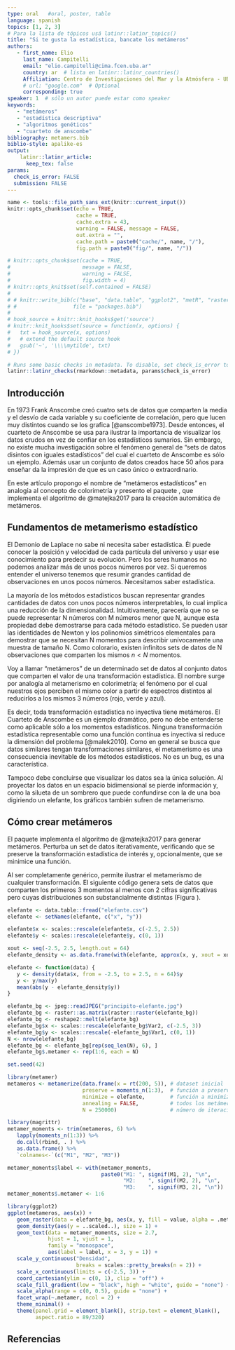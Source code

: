 ```yaml
---
type: oral   #oral, poster, table
language: spanish
topics: [1, 2, 3]
# Para la lista de tópicos usá latinr::latinr_topics()
title: "Si te gusta la estadística, bancate los metámeros"
authors:
   - first_name: Elio
     last_name: Campitelli
     email: "elio.campitelli@cima.fcen.uba.ar"
     country: ar  # lista en latinr::latinr_countries()
     Affiliation: Centro de Investigaciones del Mar y la Atmósfera - UBA/CONICET
     # url: "google.com"  # Optional 
     corresponding: true
speaker: 1  # sólo un autor puede estar como speaker
keywords: 
   - "metámeros"
   - "estadística descriptiva"
   - "algoritmos genéticos"
   - "cuarteto de anscombe"
bibliography: metamers.bib
biblio-style: apalike-es   
output: 
    latinr::latinr_article:
      keep_tex: false
params: 
  check_is_error: FALSE
  submission: FALSE
---
```

```r
name <- tools::file_path_sans_ext(knitr::current_input())
knitr::opts_chunk$set(echo = TRUE,
                      cache = TRUE,
                      cache.extra = 43, 
                      warning = FALSE, message = FALSE,
                      out.extra = "", 
                      cache.path = paste0("cache/", name, "/"),
                      fig.path = paste0("fig/", name, "/"))

# knitr::opts_chunk$set(cache = TRUE,
#                       message = FALSE,
#                       warning = FALSE,
#                       fig.width = 4)
# knitr::opts_knit$set(self.contained = FALSE)
# 
# # knitr::write_bib(c("base", "data.table", "ggplot2", "metR", "raster"), 
# #                  file = "packages.bib")
# 
# hook_source = knitr::knit_hooks$get('source')
# knitr::knit_hooks$set(source = function(x, options) {
#   txt = hook_source(x, options)
#   # extend the default source hook
#   gsub('~', '\\\\mytilde', txt)
# })
```

```r
# Runs some basic checks in metadata. To disable, set check_is_error to FALSE
latinr::latinr_checks(rmarkdown::metadata, params$check_is_error)
```
   
## Introducción

En 1973 Frank Anscombe creó cuatro sets de datos que comparten la media y el desvío de cada variable y su coeficiente de correlación, pero que lucen muy distintos cuando se los grafica [@anscombe1973]. Desde entonces, el cuarteto de Anscombe se usa para ilustrar la importancia de visualizar los datos crudos en vez de confiar en los estadísticos sumarios. Sin embargo, no existe mucha investigación sobre el fenómeno general de "sets de datos disintos con iguales estadísticos" del cual el cuarteto de Anscombe es sólo un ejemplo. Además usar un conjunto de datos creados hace 50 años para enseñar da la impresión de que es un caso único o extraordinario.

En este artículo propongo el nombre de "metámeros estadísticos" en analogía al concepto de colorimetría y presento el paquete \CRANpkg{metamer}, que implementa el algoritmo de @matejka2017 para la creación automática de metámeros. 
   
## Fundamentos de metamerismo estadístico

El Demonio de Laplace no sabe ni necesita saber estadística. Él puede conocer la posición y velocidad de cada partícula del universo y usar ese conocimiento para predecir su evolución. Pero los seres humanos no podemos analizar más de unos pocos números por vez. Si queremos entender el universo tenemos que resumir grandes cantidad de observaciones en unos pocos números. Necesitamos saber estadística.

La mayoría de los métodos estadísticos buscan representar grandes cantidades de datos con unos pocos números interpretables, lo cual implica una reducción de la dimensionalidad. Intuitivamente, parecería que no se puede representar N números con M números menor que N, aunque esta propiedad debe demostrarse para cada método estadístico. Se pueden usar las identidades de Newton y los polinomios simétricos elementales para demostrar que se necesitan N momentos para describir unívocamente una muestra de tamaño N\footnote{Técnicamente unívocamente a menos de una permutación.}. Como colorario, existen infinitos sets de datos de N observaciones que comparten los mismos $n < N$ momentos. 

Voy a llamar "metámeros" de un determinado set de datos al conjunto datos que comparten el valor de una transformación estadística. El nombre surge por analogía al metamerismo en colorimetría; el fenómeno por el cual nuestros ojos perciben el mismo color a partir de espectros distintos al reducirlos a los mismos 3 números (rojo, verde y azul). 

Es decir, toda transformación estadística no inyectiva tiene metámeros. El Cuarteto de Anscombe es un ejemplo dramático, pero no debe entenderse como aplicable sólo a los momentos estadísticos. Ninguna transformación estadística representable como una función contínua es inyectiva si reduce la dimensión del problema [@malek2010]. Como en general se busca que datos similares tengan transformaciones similares, el metamerismo es una consecuencia inevitable de los métodos estadísticos. No es un bug, es una característica.

Tampoco debe concluirse que visualizar los datos sea la única solución. Al proyectar los datos en un espacio bidimensional se pierde información y, como la silueta de un sombrero que puede confundirse con la de una boa digiriendo un elefante, los gráficos también sufren de metamerismo. 

## Cómo crear metámeros

El paquete \CRANpkg{metamer} implementa el algoritmo de @matejka2017 para generar metámeros. Perturba un set de datos iterativamente, verificando que se preserve la transformación estadística de interés y, opcionalmente, que se minimice una función.

Al ser completamente genérico, permite ilustrar el metamerismo de cualquier transformación. El siguiente código genera sets de datos que comparten los primeros 3 momentos al menos con 2 cifras significativas pero cuyas distribuciones son substancialmente distintas (Figura \ref{fig:plot}).

```r
elefante <- data.table::fread("elefante.csv")
elefante <- setNames(elefante, c("x", "y"))

elefante$x <- scales::rescale(elefante$x, c(-2.5, 2.5))
elefante$y <- scales::rescale(elefante$y, c(0, 1))

xout <- seq(-2.5, 2.5, length.out = 64)
elefante_density <- as.data.frame(with(elefante, approx(x, y, xout = xout)))

elefante <- function(data) {
   y <- density(data$x, from = -2.5, to = 2.5, n = 64)$y
   y <- y/max(y)
   mean(abs(y - elefante_density$y))
}
```

```r
elefante_bg <- jpeg::readJPEG("principito-elefante.jpg")
elefante_bg <- raster::as.matrix(raster::raster(elefante_bg))
elefante_bg <- reshape2::melt(elefante_bg)
elefante_bg$x <- scales::rescale(elefante_bg$Var2, c(-2.5, 3))
elefante_bg$y <- scales::rescale(-elefante_bg$Var1, c(0, 1))
N <- nrow(elefante_bg)
elefante_bg <- elefante_bg[rep(seq_len(N), 6), ]
elefante_bg$.metamer <- rep(1:6, each = N)
```


```r
set.seed(42)
```

```r
library(metamer)
metameros <- metamerize(data.frame(x = rt(200, 5)), # dataset inicial
                        preserve = moments_n(1:3),  # función a preservar
                        minimize = elefante,        # función a minimizar
                        annealing = FALSE,          # todos los metámeros minimizan `minimize`
                        N = 250000)                 # número de iteraciones
```


```r
library(magrittr)
metamer_moments <- trim(metameros, 6) %>% 
   lapply(moments_n(1:3)) %>% 
   do.call(rbind, . ) %>% 
   as.data.frame() %>% 
   `colnames<-`(c("M1", "M2", "M3"))

metamer_moments$label <- with(metamer_moments, 
                              paste0("M1: ", signif(M1, 2), "\n",
                                     "M2:    ", signif(M2, 2), "\n",
                                     "M3:    ", signif(M3, 2), "\n"))
metamer_moments$.metamer <- 1:6
```


```r
library(ggplot2)
ggplot(metameros, aes(x)) +
   geom_raster(data = elefante_bg, aes(x, y, fill = value, alpha = .metamer^2)) +
   geom_density(aes(y = ..scaled..), size = 1) + 
   geom_text(data = metamer_moments, size = 2.7, 
             hjust = 1, vjust = 1, 
             family = "monospace",
             aes(label = label, x = 3, y = 1)) +
   scale_y_continuous("Densidad", 
                      breaks = scales::pretty_breaks(n = 2)) +
   scale_x_continuous(limits = c(-2.5, 3)) +
   coord_cartesian(ylim = c(0, 1), clip = "off") +
   scale_fill_gradient(low = "black", high = "white", guide = "none") +
   scale_alpha(range = c(0, 0.5), guide = "none") +
   facet_wrap(~.metamer, ncol = 2) +
   theme_minimal() +
   theme(panel.grid = element_blank(), strip.text = element_blank(),
         aspect.ratio = 89/320)
```


## Referencias
